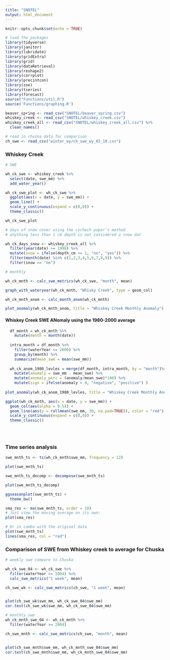 ```yaml
---
title: "SNOTEL"
output: html_document
---
```


```r
knitr::opts_chunk$set(echo = TRUE)
```

```r
# load the packages
library(tidyverse)
library(janitor)
library(lubridate)
library(gridExtra)
library(grid)
library(dataRetrieval)
library(reshape2)
library(corrplot)
library(precintcon)
library(zoo)
library(tseries)
library(forecast)
source("Functions/util.R")
source('Functions/graphing.R')
```

```r

beaver_spring <- read_csv("SNOTEL/beaver_spring.csv") 
whiskey_creek <- read_csv("SNOTEL/whiskey_creek.csv") 
whiskey_creek_all <- read_csv("SNOTEL/whiskey_creek_all.csv") %>% 
  clean_names()

```

```r
# read in chuska data for comparison
ch_swe <- read_csv("winter_wy/ch_swe_wy_03_19.csv")

```


### Whiskey Creek
```r
# SWE

wh_ck_swe <- whiskey_creek %>% 
  select(date, swe_mm) %>% 
  add_water_year()

wh_ck_swe_plot <- wh_ck_swe %>% 
  ggplot(aes(x = date, y = swe_mm)) +
  geom_line() +
  scale_y_continuous(expand = c(0,0)) +
  theme_classic()

wh_ck_swe_plot

```

```r
# days of snow cover using the czchech paper's method
# anything less than 1 cm depth is not considered a snow dat

wh_ck_days_snow <- whiskey_creek_all %>% 
  filter(year(date) >= 1998) %>% 
  mutate(snow = ifelse(depth_cm <= 1, "no", "yes")) %>% 
  filter(month(date) %in% c(1,2,3,4,5,6,7,8,9)) %>% 
  filter(snow == "no")

```



```r

# monthly

wh_ck_mnth <- calc_swe_metrics(wh_ck_swe, "month", mean)

graph_with_wateryear(wh_ck_mnth, "Whisky Creek", type = geom_col) 

wh_ck_mnth_anom <- calc_month_anom(wh_ck_mnth)

plot_anomaly(wh_ck_mnth_anom, title = "Whiskey Creek Monthly Anomaly")

```

#### Whiskey Creek SWE ANomaly using the 1980-2000 average 

```r

  df_month = wh_ck_mnth %>%
    mutate(month = month(date))  
  
  intra_month = df_month %>% 
    filter(waterYear <= 2000) %>% 
    group_by(month) %>% 
    summarize(mean_swe = mean(swe_mm))
  
  wh_ck_anom_1980_levles = merge(df_month, intra_month, by = "month")%>%
    mutate(anomaly = swe_mm - mean_swe) %>% 
    mutate(anomaly_perc = (anomaly/mean_swe)*100) %>% 
    mutate(sign = ifelse(anomaly < 0, "negative", "positive") )
  
plot_anomaly(wh_ck_anom_1980_levles, title = "Whiskey Creek Monthly Anomaly from 1980-2000 Average")
```


```r

ggplot(wh_ck_mnth, aes(x = date, y = swe_mm)) +
  geom_col(aes(alpha = 0.5)) +
  geom_line(aes(y = rollmean(swe_mm, 30, na.pad=TRUE)), color = "red") +
  scale_y_continuous(expand = c(0,0)) +
  theme_classic() 


  

```

### Time series analysis

```r

swe_mnth_ts <- ts(wh_ck_mnth$swe_mm, frequency = 12)

plot(swe_mnth_ts)

swe_mnth_ts_decomp <- decompose(swe_mnth_ts)

plot(swe_mnth_ts_decomp)

ggseasonplot(swe_mnth_ts) +
  theme_bw()
```

```r

sma_res <- ma(swe_mnth_ts, order = 10)
# Just view the moving average on its own: 
plot(sma_res)

# Or in combo with the original data
plot(swe_mnth_ts)
lines(sma_res, col = "red")

```


### Comparison of SWE from Whiskey creek to average for Chuska

```r
# weekly swe compare to Chuska 

wh_ck_swe_04 <- wh_ck_swe %>% 
  filter(waterYear >= 2004) %>% 
  calc_swe_metrics("1 week", mean)

ch_swe_wk <- calc_swe_metrics(ch_swe, "1 week", mean)


plot(ch_swe_wk$swe_mm, wh_ck_swe_04$swe_mm)
cor.test(ch_swe_wk$swe_mm, wh_ck_swe_04$swe_mm)
```

```r

# monthly swe
wh_ck_mnth_swe_04 <- wh_ck_mnth %>% 
  filter(waterYear >= 2004)

ch_swe_mnth <- calc_swe_metrics(ch_swe, "month", mean)


plot(ch_swe_mnth$swe_mm, wh_ck_mnth_swe_04$swe_mm)
cor.test(ch_swe_mnth$swe_mm, wh_ck_mnth_swe_04$swe_mm)
```

